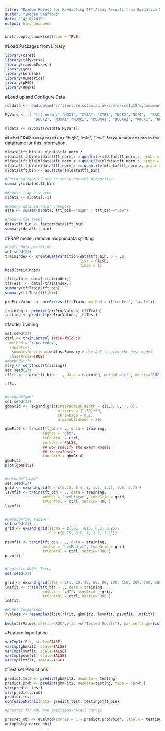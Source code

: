 ---
title: "Random Forest for Predicting TFT Assay Results from Oxidative Stress Genes "
author: "Imogen Stafford"
date: "14/10/2019"
output: html_document
---
```{r setup, include=FALSE}
knitr::opts_chunk$set(echo = TRUE)
```

#Load Packages from Library 

```{r}
library(caret)
library(tidyverse)
library(randomForest)
library(gbm)
library(kernlab)
library(MLmetrics)
library(pROC)
library(RWeka)
```


#Load up and Configure Data

```{r}
rosdata <- read.delim("//filestore.soton.ac.uk/users/iss1g18/mydocuments/PhD/ROS Analysis/Data Files/rosdatanew.txt")

MyVars <- c( "tft_norm_z","NOX1", "CYBA", "CYBB", "NCF2","NCF4",  "RAC2",
             "DUOX2", "NOXA1","NOXO1", "DUOXA1", "DUOXA2", "DUOX1", "NOX3", "NOX4", "NOX5")

mldata <- na.omit(rosdata[MyVars])
```

#Label FRAP assay results as "high", "mid", "low". Make a new column in the dataframe for this information.

```{r}
mldata$tft_bin <- mldata$tft_norm_z
mldata$tft_bin[mldata$tft_norm_z > quantile(mldata$tft_norm_z, probs = 0.75)] <- print("high")
mldata$tft_bin[mldata$tft_norm_z < quantile(mldata$tft_norm_z, probs = 0.25)] <- print("low")
mldata$tft_bin[mldata$tft_norm_z >= quantile(mldata$tft_norm_z, probs = 0.25)  & mldata$tft_norm_z <= quantile(mldata$tft_norm_z, probs = 0.75)] <- print("mid")
mldata$tft_bin <- as.factor(mldata$tft_bin)

#Check categories are in their correct proportion
summary(mldata$tft_bin)

#Remove frap z-scores
mldata <- mldata[,-1]

#Remove data in "mid" category
data <- subset(mldata, tft_bin=="high" | tft_bin=="low")

#remove mid level
data$tft_bin <- factor(data$tft_bin)
summary(data$tft_bin)

```

#FRAP model: remove midpoindata splitting

```{r}
#begin data partition
set.seed(23)
trainIndex <- createDataPartition(data$tft_bin, p = .8, 
                                  list = FALSE, 
                                  times = 1)
head(trainIndex)

tftTrain <- data[ trainIndex,]
tftTest  <- data[-trainIndex,]
summary(tftTrain$tft_bin)
summary(tftTest$tft_bin)

preProcValues <- preProcess(tftTrain, method = c("center", "scale"))

training <- predict(preProcValues, tftTrain)
testing <- predict(preProcValues, tftTest)

```

#Model Training

```{r}
set.seed(23)
ctrl <- trainControl (##10-fold CV
  method = "repeatedcv",
  repeats=5,
   summaryFunction=twoClassSummary,# Use AUC to pick the best model
  classProbs=TRUE)
#method="rf"
mtry <- sqrt(ncol(training))
set.seed(23)
rfFit <- train(tft_bin ~ ., data = training, method ="rf", metric="ROC", Mtry = mtry, trControl = ctrl )

rfFit


#method="gbm"
set.seed(23)
gbmGrid <-  expand.grid(interaction.depth = c(1,3, 5, 7, 9), 
                        n.trees = (1:30)*50, 
                        shrinkage = 0.1,
                        n.minobsinnode = 20)

gbmFit2 <- train(tft_bin ~ ., data = training, 
                 method = "gbm", 
                 trControl = ctrl, 
                 verbose = FALSE, 
                 ## Now specify the exact models 
                 ## to evaluate:
                 tuneGrid = gbmGrid)
gbmFit2
plot(gbmFit2)


#method="lssmv"
set.seed(23)
grid <- expand.grid(C = c(0.75, 0.9, 1, 1.1, 1.25, 1.5, 1.75))
lsvmfit <- train(tft_bin ~ ., data = training, 
                 method = "svmLinear", tuneGrid = grid,
                 trControl = ctrl, metric="ROC")
lsvmfit


#method="smv radial"
set.seed(23)
grid <- expand.grid(sigma = c(.01, .015, 0.2, 0.25),
                    C = c(0.75, 0.9, 1, 1.1, 1.25))

psvmfit <- train(tft_bin ~ ., data = training, 
                 method = "svmRadial", tuneGrid = grid,
                 trControl = ctrl, metric="ROC")
psvmfit


#Logistic Model Trees
set.seed(23)

grid <- expand.grid(iter = c(1, 20, 40, 60, 80, 100, 150, 200, 250, 300, 400, 500))
lmtfit <- train(tft_bin ~ ., data = training, 
                 method = "LMT", tuneGrid = grid,
                 trControl = ctrl, metric="ROC")
lmtfit

#Model Comparison
rValues <- resamples(list(rfFit, gbmFit2, lsvmfit, psvmfit, lmtfit))
     
bwplot(rValues,metric="ROC",ylab =c("Tested Models"), par.settings=list(box.rectangle=list(col="black",fill="cyan4",alpha=1),box.umbrella=list(col="black",alpha=1)))
```

#Feature Importance
```{r}
varImp(rfFit, scale=FALSE)
varImp(gbmFit2, scale=FALSE)
varImp(lsvmfit, scale=FALSE)
varImp(psvmfit, scale=FALSE)
varImp(lmtfit, scale=FALSE)
```

#Test set Predictions
```{r}
predict.test <- predict(gbmFit2, newdata = testing)
predict.prob <- predict(gbmFit2, newdata=testing, type = "prob")
str(predict.test)
str(predict.prob)
predict.test
confusionMatrix(data= predict.test, testing$tft_bin)

#precrec for AUC and precision-recall curves

precrec_obj <- evalmod(scores = 1 - predict.prob$high, labels = testing$tft_bin)
autoplot(precrec_obj)
```

